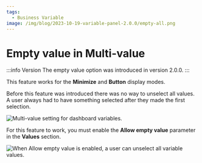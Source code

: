 ```yaml
---
tags:
  - Business Variable
image: /img/blog/2023-10-19-variable-panel-2.0.0/empty-all.png
---
```



# Empty value in Multi-value

:::info Version
The empty value option was introduced in version 2.0.0.
:::

This feature works for the **Minimize** and **Button** display modes.

Before this feature was introduced there was no way to unselect all values. A user always had to have something selected after they made the first selection.

<Image
  title="Multi-value setting for dashboard variables."
  src="/img/blog/2023-10-19-variable-panel-2.0.0/multi-value.png"
/>

For this feature to work, you must enable the **Allow empty value** parameter in the **Values** section.

<Image
  title="When Allow empty value is enabled, a user can unselect all variable values."
  src="/img/plugins/volkovlabs-variable-panel/empty-all.png"
/>
